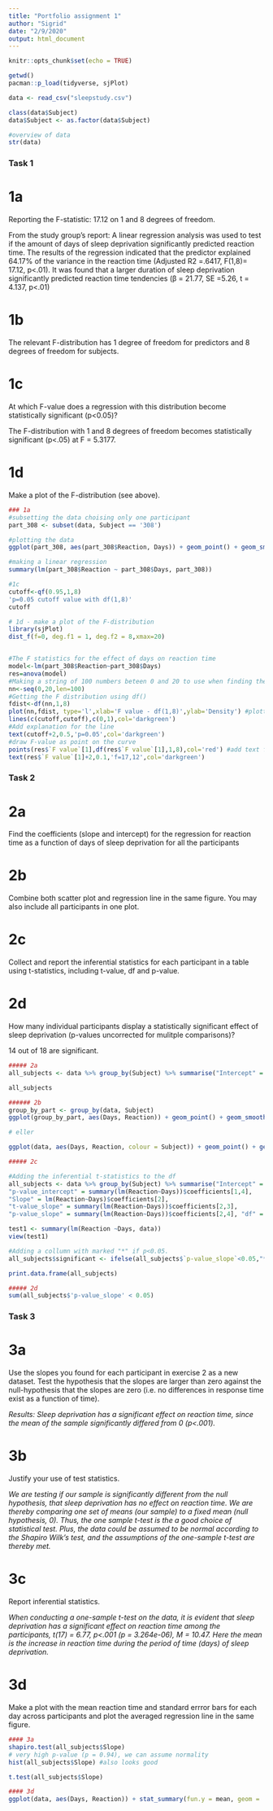 ```yaml
---
title: "Portfolio assignment 1"
author: "Sigrid"
date: "2/9/2020"
output: html_document
---
```


```r
knitr::opts_chunk$set(echo = TRUE)
```


```r
getwd()
pacman::p_load(tidyverse, sjPlot) 

```


```r
data <- read_csv("sleepstudy.csv")

class(data$Subject)
data$Subject <- as.factor(data$Subject)

#overview of data
str(data)

```

### Task 1

# 1a
Reporting the F-statistic: 17.12 on 1 and 8 degrees of freedom. 

From the study group's report:
A linear regression analysis was used to test if the amount of days of sleep deprivation significantly predicted reaction time. The results of the regression indicated that the predictor explained 64.17% of the variance in the reaction time (Adjusted R2 =.6417, F(1,8)= 17.12, p<.01). It was found that a larger duration of sleep deprivation significantly predicted reaction time tendencies (β = 21.77, SE =5.26, t = 4.137, p<.01)

# 1b
The relevant F-distribution has 1 degree of freedom for predictors and 8 degrees of freedom for subjects.

# 1c
At which F-value does a regression with this distribution become statistically significant (p<0.05)?

The F-distribution with 1 and 8 degrees of freedom becomes statistically significant (p<.05) at F = 5.3177.

# 1d
Make a plot of the F-distribution (see above).

```r

### 1a
#subsetting the data choising only one participant
part_308 <- subset(data, Subject == '308')

#plotting the data
ggplot(part_308, aes(part_308$Reaction, Days)) + geom_point() + geom_smooth(method = lm, alpha = 0.2) + labs(title = 'The reaction time of participant 308 according to number of days with sleep deprivation', y = 'Reaction time', x = 'Days of sleep deprivation')

#making a linear regression
summary(lm(part_308$Reaction ~ part_308$Days, part_308))

#1c
cutoff<-qf(0.95,1,8)
'p=0.05 cutoff value with df(1,8)'
cutoff

# 1d - make a plot of the F-distribution
library(sjPlot)
dist_f(f=0, deg.f1 = 1, deg.f2 = 8,xmax=20)


#The F statistics for the effect of days on reaction time
model<-lm(part_308$Reaction~part_308$Days)
res=anova(model)
#Making a string of 100 numbers beteen 0 and 20 to use when finding the F distribution
nn<-seq(0,20,len=100)
#Getting the F distribution using df()
fdist<-df(nn,1,8)
plot(nn,fdist, type='l',xlab='F value - df(1,8)',ylab='Density') #plotting a vertical line at the cutoff 
lines(c(cutoff,cutoff),c(0,1),col='darkgreen')
#Add explanation for the line
text(cutoff+2,0.5,'p=0.05',col='darkgreen')
#draw F-value as point on the curve
points(res$`F value`[1],df(res$`F value`[1],1,8),col='red') #add text for the f-value
text(res$`F value`[1]+2,0.1,'f=17,12',col='darkgreen')

```
### Task 2

# 2a
Find the coefficients (slope and intercept) for the regression for reaction time as a function of days of sleep deprivation for all the participants

# 2b
Combine both scatter plot and regression line in the same figure. You may also include all participants in one plot.

# 2c
Collect and report the inferential statistics for each participant in a table using t-statistics, including t-value, df and p-value.

# 2d
How many individual participants display a statistically significant effect of sleep deprivation (p-values uncorrected for mulitple comparisons)?

14 out of 18 are significant. 

```r
##### 2a
all_subjects <- data %>% group_by(Subject) %>% summarise("Intercept" = lm(Reaction ~ Days)$coefficients[1], "Slope" = lm(Reaction ~ Days)$coefficients[2])

all_subjects

###### 2b
group_by_part <- group_by(data, Subject)
ggplot(group_by_part, aes(Days, Reaction)) + geom_point() + geom_smooth(method = lm)

# eller

ggplot(data, aes(Days, Reaction, colour = Subject)) + geom_point() + geom_smooth(method = lm, alpha = 0, size = 0.5) + labs(title = 'Scatterplot and regression line for each subject')

##### 2c

#Adding the inferential t-statistics to the df
all_subjects <- data %>% group_by(Subject) %>% summarise("Intercept" = lm(Reaction~Days)$coefficients[1], "t-value_intercept" = summary(lm(Reaction~Days))$coefficients[1,3],
"p-value_intercept" = summary(lm(Reaction~Days))$coefficients[1,4], 
"Slope" = lm(Reaction~Days)$coefficients[2],  
"t-value_slope" = summary(lm(Reaction~Days))$coefficients[2,3],
"p-value_slope" = summary(lm(Reaction~Days))$coefficients[2,4], "df" = lm(Reaction~Days)$df.residual)

test1 <- summary(lm(Reaction ~Days, data))
view(test1)

#Adding a collumn with marked "*" if p<0.05.
all_subjects$significant <- ifelse(all_subjects$`p-value_slope`<0.05,"*"," ") 

print.data.frame(all_subjects)

##### 2d
sum(all_subjects$'p-value_slope' < 0.05)

```

### Task 3

# 3a
Use the slopes you found for each participant in exercise 2 as a new dataset. Test the hypothesis that the slopes are larger than zero against the null-hypothesis that the slopes are zero (i.e. no differences in response time exist as a function of time).

*Results: Sleep deprivation has a significant effect on reaction time, since the mean of the sample significantly differed from 0 (p<.001).*

# 3b
Justify your use of test statistics.

*We are testing if our sample is significantly different from the null hypothesis, that sleep deprivation has no effect on reaction time. We are thereby comparing one set of means (our sample) to a fixed mean (null hypothesis, 0). Thus, the one sample t-test is the a good choice of statistical test. Plus, the data could be assumed to be normal according to the Shapiro Wilk's test, and the assumptions of the one-sample t-test are thereby met.*

# 3c
Report inferential statistics.

*When conducting a one-sample t-test on the data, it is evident that sleep deprivation has a significant effect on reaction time among the participants, t(17) = 6.77, p<.001 (p = 3.264e-06), M = 10.47. Here the mean is the increase in reaction time during the period of time (days) of sleep deprivation.*

# 3d
Make a plot with the mean reaction time and standard errror bars for each day across participants and plot the averaged regression line in the same figure.

```r

#### 3a
shapiro.test(all_subjects$Slope)
# very high p-value (p = 0.94), we can assume normality
hist(all_subjects$Slope) #also looks good

t.test(all_subjects$Slope)

#### 3d 
ggplot(data, aes(Days, Reaction)) + stat_summary(fun.y = mean, geom = 'point', colour = 'black') + stat_summary(fun.data = mean_se, geom = 'errorbar', width = 0.3) + geom_smooth(method = lm, alpha = 0) + ggtitle("Mean reaction time pr. day across participants with se-bars")
       
```

